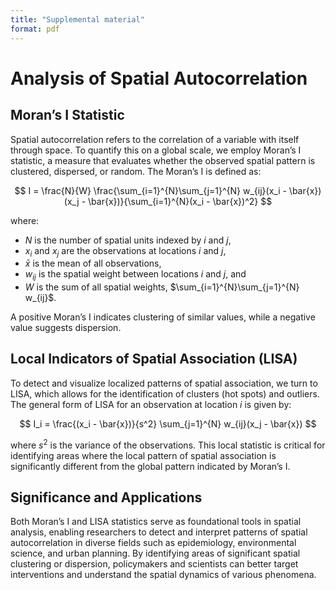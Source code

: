 ```yaml
---
title: "Supplemental material"
format: pdf
---
```


# Analysis of Spatial Autocorrelation

## Moran's I Statistic

Spatial autocorrelation refers to the correlation of a variable with itself through space. To quantify this on a global scale, we employ Moran's I statistic, a measure that evaluates whether the observed spatial pattern is clustered, dispersed, or random. The Moran's I is defined as:

$$
I = \frac{N}{W} \frac{\sum_{i=1}^{N}\sum_{j=1}^{N} w_{ij}(x_i - \bar{x})(x_j - \bar{x})}{\sum_{i=1}^{N}(x_i - \bar{x})^2}
$$

where:

- $N$ is the number of spatial units indexed by $i$ and $j$,
- $x_i$ and $x_j$ are the observations at locations $i$ and $j$,
- $\bar{x}$ is the mean of all observations,
- $w_{ij}$ is the spatial weight between locations $i$ and $j$, and
- $W$ is the sum of all spatial weights, $\sum_{i=1}^{N}\sum_{j=1}^{N} w_{ij}$.

A positive Moran's I indicates clustering of similar values, while a negative value suggests dispersion.

## Local Indicators of Spatial Association (LISA)

To detect and visualize localized patterns of spatial association, we turn to LISA, which allows for the identification of clusters (hot spots) and outliers. The general form of LISA for an observation at location $i$ is given by:

$$
I_i = \frac{(x_i - \bar{x})}{s^2} \sum_{j=1}^{N} w_{ij}(x_j - \bar{x})
$$

where $s^2$ is the variance of the observations. This local statistic is critical for identifying areas where the local pattern of spatial association is significantly different from the global pattern indicated by Moran's I.

## Significance and Applications

Both Moran's I and LISA statistics serve as foundational tools in spatial analysis, enabling researchers to detect and interpret patterns of spatial autocorrelation in diverse fields such as epidemiology, environmental science, and urban planning. By identifying areas of significant spatial clustering or dispersion, policymakers and scientists can better target interventions and understand the spatial dynamics of various phenomena.

